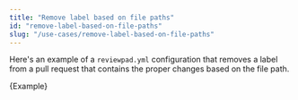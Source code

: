 ```yaml
---
title: "Remove label based on file paths"
id: "remove-label-based-on-file-paths"
slug: "/use-cases/remove-label-based-on-file-paths"
---
```



Here's an example of a `reviewpad.yml` configuration that removes a label from a pull request that contains the proper changes based on the file path.

<CodeBlock language="yml">{Example}</CodeBlock>
